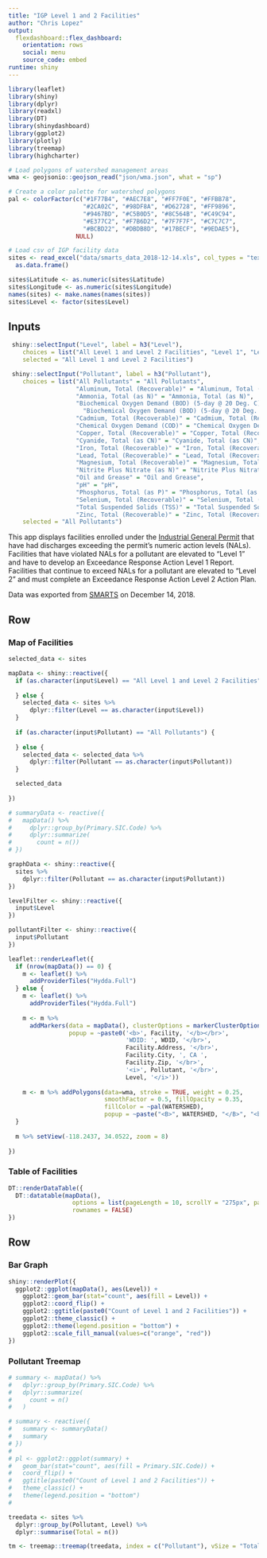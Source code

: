 ```yaml
---
title: "IGP Level 1 and 2 Facilities"
author: "Chris Lopez"
output: 
  flexdashboard::flex_dashboard:
    orientation: rows
    social: menu
    source_code: embed
runtime: shiny
---
```


```r
library(leaflet)
library(shiny)
library(dplyr)
library(readxl)
library(DT)
library(shinydashboard)
library(ggplot2)
library(plotly)
library(treemap)
library(highcharter)

# Load polygons of watershed management areas
wma <- geojsonio::geojson_read("json/wma.json", what = "sp")

# Create a color palette for watershed polygons
pal <- colorFactor(c("#1F77B4", "#AEC7E8", "#FF7F0E", "#FFBB78", 
                     "#2CA02C", "#98DF8A", "#D62728", "#FF9896", 
                     "#9467BD", "#C5B0D5", "#8C564B", "#C49C94", 
                     "#E377C2", "#F7B6D2", "#7F7F7F", "#C7C7C7", 
                     "#BCBD22", "#DBDB8D", "#17BECF", "#9EDAE5"), 
                   NULL)

# Load csv of IGP facility data
sites <- read_excel("data/smarts_data_2018-12-14.xls", col_types = "text") %>% 
  as.data.frame()

sites$Latitude <- as.numeric(sites$Latitude)
sites$Longitude <- as.numeric(sites$Longitude)
names(sites) <- make.names(names(sites))
sites$Level <- factor(sites$Level)
```

Inputs {.sidebar data-width=300}
-----------------------------------------------------------------------

```r
 shiny::selectInput("Level", label = h3("Level"), 
    choices = list("All Level 1 and Level 2 Facilities", "Level 1", "Level 2"), 
    selected = "All Level 1 and Level 2 Facilities")
```

```r
 shiny::selectInput("Pollutant", label = h3("Pollutant"), 
    choices = list("All Pollutants" = "All Pollutants",
                   "Aluminum, Total (Recoverable)" = "Aluminum, Total (Recoverable)",
                   "Ammonia, Total (as N)" = "Ammonia, Total (as N)",             
                   "Biochemical Oxygen Demand (BOD) (5-day @ 20 Deg. C)" = 
                     "Biochemical Oxygen Demand (BOD) (5-day @ 20 Deg. C)",
                   "Cadmium, Total (Recoverable)" = "Cadmium, Total (Recoverable)",
                   "Chemical Oxygen Demand (COD)" = "Chemical Oxygen Demand (COD)",
                   "Copper, Total (Recoverable)" = "Copper, Total (Recoverable)",
                   "Cyanide, Total (as CN)" = "Cyanide, Total (as CN)",                     
                   "Iron, Total (Recoverable)" = "Iron, Total (Recoverable)",
                   "Lead, Total (Recoverable)" = "Lead, Total (Recoverable)",           
                   "Magnesium, Total (Recoverable)" = "Magnesium, Total (Recoverable)", 
                   "Nitrite Plus Nitrate (as N)" = "Nitrite Plus Nitrate (as N)", 
                   "Oil and Grease" = "Oil and Grease", 
                   "pH" = "pH",
                   "Phosphorus, Total (as P)" = "Phosphorus, Total (as P)", 
                   "Selenium, Total (Recoverable)" = "Selenium, Total (Recoverable)",       
                   "Total Suspended Solids (TSS)" = "Total Suspended Solids (TSS)",         
                   "Zinc, Total (Recoverable)" = "Zinc, Total (Recoverable)"), 
    selected = "All Pollutants")
```

This app displays facilities enrolled under the [Industrial General Permit](https://www.waterboards.ca.gov/water_issues/programs/stormwater/industrial.html) that have had discharges exceeding the permit's numeric action levels (NALs). Facilities that have violated NALs for a pollutant are elevated to "Level 1" and have to develop an Exceedance Response Action Level 1 Report. Facilities that continue to exceed NALs for a pollutant are elevated to "Level 2" and must complete an Exceedance Response Action Level 2 Action Plan.

Data was exported from [SMARTS](https://smarts.waterboards.ca.gov) on December 14, 2018.


Row {.tabset data-height=650}
-----------------------------------------------------------------------

### Map of Facilities
    
```r
selected_data <- sites

mapData <- shiny::reactive({
  if (as.character(input$Level) == "All Level 1 and Level 2 Facilities") {
    
  } else {
    selected_data <- sites %>%
      dplyr::filter(Level == as.character(input$Level))
  }
  
  if (as.character(input$Pollutant) == "All Pollutants") {
    
  } else {
    selected_data <- selected_data %>%
      dplyr::filter(Pollutant == as.character(input$Pollutant))
  }

  selected_data
    
})

# summaryData <- reactive({
#   mapData() %>%
#     dplyr::group_by(Primary.SIC.Code) %>%
#     dplyr::summarize(
#       count = n())
# })

graphData <- shiny::reactive({
  sites %>%
    dplyr::filter(Pollutant == as.character(input$Pollutant))
})

levelFilter <- shiny::reactive({
  input$Level
})

pollutantFilter <- shiny::reactive({
  input$Pollutant
})

leaflet::renderLeaflet({
  if (nrow(mapData()) == 0) {
    m <- leaflet() %>%
      addProviderTiles("Hydda.Full")
  } else {
    m <- leaflet() %>%
      addProviderTiles("Hydda.Full")
    
    m <- m %>%
      addMarkers(data = mapData(), clusterOptions = markerClusterOptions(),
                 popup = ~paste0('<b>', Facility, '</b></br>',
                                 'WDID: ', WDID, '</br>',
                                 Facility.Address, '</br>',
                                 Facility.City, ', CA ',
                                 Facility.Zip, '</br>',
                                 '<i>', Pollutant, '</br>',
                                 Level, '</i>'))
    
    m <- m %>% addPolygons(data=wma, stroke = TRUE, weight = 0.25, 
                           smoothFactor = 0.5, fillOpacity = 0.35,
                           fillColor = ~pal(WATERSHED), 
                           popup = ~paste("<B>", WATERSHED, "</B>", "<br>"))
  }
  
  m %>% setView(-118.2437, 34.0522, zoom = 8)
  
})
```

### Table of Facilities

```r
DT::renderDataTable({
  DT::datatable(mapData(),
                  options = list(pageLength = 10, scrollY = "275px", paging = FALSE, scrollX = "450"),
                  rownames = FALSE)
})

```

Row {data-height=350}
-----------------------------------------------------------------------

### Bar Graph

```r

shiny::renderPlot({
  ggplot2::ggplot(mapData(), aes(Level)) +
    ggplot2::geom_bar(stat="count", aes(fill = Level)) +
    ggplot2::coord_flip() +
    ggplot2::ggtitle(paste0("Count of Level 1 and 2 Facilities")) +
    ggplot2::theme_classic() +
    ggplot2::theme(legend.position = "bottom") +
    ggplot2::scale_fill_manual(values=c("orange", "red"))
})

```

### Pollutant Treemap

```r

# summary <- mapData() %>% 
#   dplyr::group_by(Primary.SIC.Code) %>%
#   dplyr::summarize(
#     count = n()
#   )

# summary <- reactive({
#   summary <- summaryData()
#   summary
# })
# 
# pl <- ggplot2::ggplot(summary) +
#   geom_bar(stat="count", aes(fill = Primary.SIC.Code)) +
#   coord_flip() +
#   ggtitle(paste0("Count of Level 1 and 2 Facilities")) +
#   theme_classic() +
#   theme(legend.position = "bottom")
# 

treedata <- sites %>%
  dplyr::group_by(Pollutant, Level) %>%
  dplyr::summarise(Total = n())

tm <- treemap::treemap(treedata, index = c("Pollutant"), vSize = "Total")


```